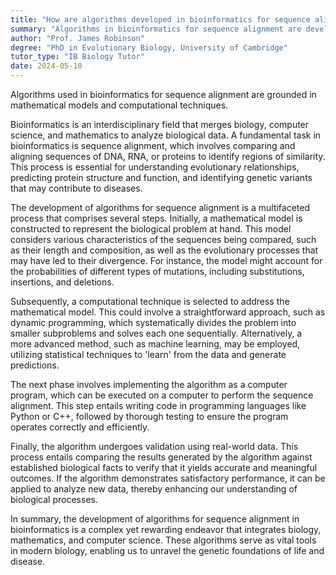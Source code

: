 ```yaml
---
title: "How are algorithms developed in bioinformatics for sequence alignment?"
summary: "Algorithms in bioinformatics for sequence alignment are developed using mathematical models and computational techniques."
author: "Prof. James Robinson"
degree: "PhD in Evolutionary Biology, University of Cambridge"
tutor_type: "IB Biology Tutor"
date: 2024-05-10
---
```


Algorithms used in bioinformatics for sequence alignment are grounded in mathematical models and computational techniques.

Bioinformatics is an interdisciplinary field that merges biology, computer science, and mathematics to analyze biological data. A fundamental task in bioinformatics is sequence alignment, which involves comparing and aligning sequences of DNA, RNA, or proteins to identify regions of similarity. This process is essential for understanding evolutionary relationships, predicting protein structure and function, and identifying genetic variants that may contribute to diseases.

The development of algorithms for sequence alignment is a multifaceted process that comprises several steps. Initially, a mathematical model is constructed to represent the biological problem at hand. This model considers various characteristics of the sequences being compared, such as their length and composition, as well as the evolutionary processes that may have led to their divergence. For instance, the model might account for the probabilities of different types of mutations, including substitutions, insertions, and deletions.

Subsequently, a computational technique is selected to address the mathematical model. This could involve a straightforward approach, such as dynamic programming, which systematically divides the problem into smaller subproblems and solves each one sequentially. Alternatively, a more advanced method, such as machine learning, may be employed, utilizing statistical techniques to 'learn' from the data and generate predictions.

The next phase involves implementing the algorithm as a computer program, which can be executed on a computer to perform the sequence alignment. This step entails writing code in programming languages like Python or C++, followed by thorough testing to ensure the program operates correctly and efficiently.

Finally, the algorithm undergoes validation using real-world data. This process entails comparing the results generated by the algorithm against established biological facts to verify that it yields accurate and meaningful outcomes. If the algorithm demonstrates satisfactory performance, it can be applied to analyze new data, thereby enhancing our understanding of biological processes.

In summary, the development of algorithms for sequence alignment in bioinformatics is a complex yet rewarding endeavor that integrates biology, mathematics, and computer science. These algorithms serve as vital tools in modern biology, enabling us to unravel the genetic foundations of life and disease.
    